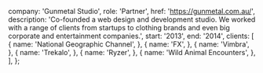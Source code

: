 
  company: 'Gunmetal Studio',
  role: 'Partner',
  href: 'https://gunmetal.com.au/',
  description:
    'Co-founded a web design and development studio. We worked with a range of clients from startups to clothing brands and even big corporate and entertainment companies.',
  start: '2013',
  end: '2014',
  clients: [
    {
      name: 'National Geographic Channel',
    },
    {
      name: 'FX',
    },
    {
      name: 'Vimbra',
    },
    {
      name: 'Trekalo',
    },
    {
      name: 'Ryzer',
    },
    {
      name: 'Wild Animal Encounters',
    },
  ],
};

